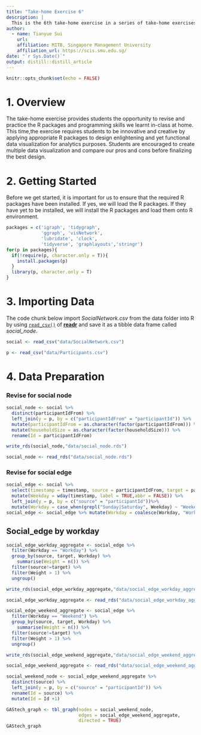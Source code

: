 ```yaml
---
title: "Take-home Exercise 6"
description: |
  This is the 6th take-home exercise in a series of take-home exercises for the Visual Analytics module.In this exercise, we are required to reveal the patterns of community interactions of the city of Engagement, Ohio USA by using social network analysis approach.
author:
  - name: Tianyue Sui  
    url: 
    affiliation: MITB, Singapore Management University
    affiliation_url: https://scis.smu.edu.sg/
date: "`r Sys.Date()`"
output: distill::distill_article
---
```


```r
knitr::opts_chunk$set(echo = FALSE)
```

# 1. Overview

The take-home exercise provides students the opportunity to revise and practice the R packages and programming skills we learnt in-class at home. This time,the exercise requires students to be innovative and creative by applying appropriate R packages to design enlightening and yet functional data visualization for analytics purposes. Students are encouraged to create multiple data visualization and compare our pros and cons before finalizing the best design.

# 2. Getting Started

Before we get started, it is important for us to ensure that the required R packages have been installed. If yes, we will load the R packages. If they have yet to be installed, we will install the R packages and load them onto R environment.

```r
packages = c('igraph', 'tidygraph', 
             'ggraph', 'visNetwork', 
             'lubridate', 'clock',
             'tidyverse', 'graphlayouts','stringr')
for(p in packages){
  if(!require(p, character.only = T)){
    install.packages(p)
  }
  library(p, character.only = T)
}
```

# 3. Importing Data

The code chunk below import *SocialNetwork.csv* from the data folder into R by using [`read_csv()`](https://readr.tidyverse.org/reference/read_delim.html) of [**readr**](https://readr.tidyverse.org/index.html) and save it as a tibble data frame called *social_node*.

```r
social <- read_csv("data/SocialNetwork.csv")
```

```r
p <- read_csv("data/Participants.csv")
```


# 4. Data Preparation

### Revise for social node

```r
social_node <- social %>%
  distinct(participantIdFrom) %>%
  left_join(y = p, by = c("participantIdFrom" = "participantId")) %>%
  mutate(participantIdFrom = as.character(factor(participantIdFrom))) %>%
  mutate(householdSize = as.character(factor(householdSize))) %>% 
  rename(Id = participantIdFrom)
```

```r
write_rds(social_node,"data/social_node.rds")
```

```r
social_node <- read_rds("data/social_node.rds")
```

### Revise for social edge

```r
social_edge <- social %>% 
  select(timestamp = timestamp, source = participantIdFrom, target = participantIdTo) %>%
  mutate(Weekday = wday(timestamp, label = TRUE,abbr = FALSE)) %>%
  left_join(y = p, by = c("source" = "participantId"))%>%
  mutate(Workday = case_when(grepl("Sunday|Saturday", Weekday) ~ "Weekend"))
social_edge <- social_edge %>% mutate(Workday = coalesce(Workday, "Workday"))
```

## Social_edge by workday

```r
social_edge_workday_aggregate <- social_edge %>%
  filter(Workday == "Workday") %>%
  group_by(source, target, Workday) %>%
    summarise(Weight = n()) %>%
  filter(source!=target) %>%
  filter(Weight > 1) %>%
  ungroup()
```

```r
write_rds(social_edge_workday_aggregate,"data/social_edge_workday_aggregate.rds")
```

```r
social_edge_workday_aggregate <- read_rds("data/social_edge_workday_aggregate.rds")
```

```r
social_edge_weekend_aggregate <- social_edge %>%
  filter(Workday == "Weekend") %>%
  group_by(source, target, Workday) %>%
    summarise(Weight = n()) %>%
  filter(source!=target) %>%
  filter(Weight > 1) %>%
  ungroup()
```

```r
write_rds(social_edge_weekend_aggregate,"data/social_edge_weekend_aggregate.rds")
```

```r
social_edge_weekend_aggregate <- read_rds("data/social_edge_weekend_aggregate.rds")
```

```r
social_weekend_node <- social_edge_weekend_aggregate %>%
  distinct(source) %>%
  left_join(y = p, by = c("source" = "participantId")) %>%
  rename(Id = source) %>%
  mutate(Id = Id +1)
```

```r
GAStech_graph <- tbl_graph(nodes = social_weekend_node,
                           edges = social_edge_weekend_aggregate,
                           directed = TRUE)
GAStech_graph
```